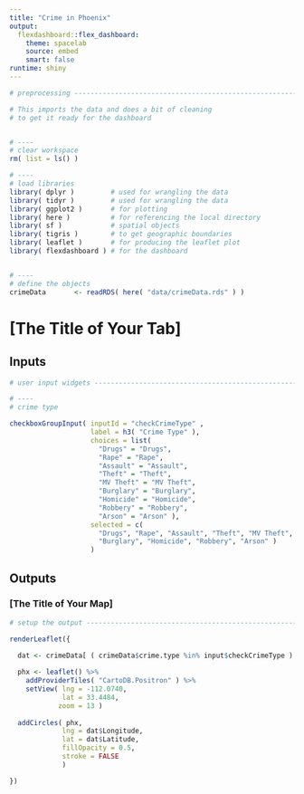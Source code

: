 ```yaml
---
title: "Crime in Phoenix"
output: 
  flexdashboard::flex_dashboard:
    theme: spacelab
    source: embed
    smart: false
runtime: shiny
---
```




```r

# preprocessing -----------------------------------------------------------

# This imports the data and does a bit of cleaning
# to get it ready for the dashboard


# ----
# clear workspace
rm( list = ls() )

# ----
# load libraries
library( dplyr )         # used for wrangling the data
library( tidyr )         # used for wrangling the data
library( ggplot2 )       # for plotting
library( here )          # for referencing the local directory
library( sf )            # spatial objects
library( tigris )        # to get geographic boundaries
library( leaflet )       # for producing the leaflet plot
library( flexdashboard ) # for the dashboard


# ----
# define the objects
crimeData       <- readRDS( here( "data/crimeData.rds" ) )

```

[The Title of Your Tab]
=====================================  

Inputs {.sidebar}
-------------------------------------

```r

# user input widgets -----------------------------------------------------------

# ----
# crime type

checkboxGroupInput( inputId = "checkCrimeType" ,
                    label = h3( "Crime Type" ), 
                    choices = list( 
                      "Drugs" = "Drugs",    
                      "Rape" = "Rape",      
                      "Assault" = "Assault",  
                      "Theft" = "Theft",    
                      "MV Theft" = "MV Theft",
                      "Burglary" = "Burglary",
                      "Homicide" = "Homicide", 
                      "Robbery" = "Robbery",  
                      "Arson" = "Arson" ),
                    selected = c(
                      "Drugs", "Rape", "Assault", "Theft", "MV Theft",
                      "Burglary", "Homicide", "Robbery", "Arson" )
                    )

```

Outputs
-------------------------------------

### [The Title of Your Map]

```r

# setup the output -----------------------------------------------------------

renderLeaflet({

  dat <- crimeData[ ( crimeData$crime.type %in% input$checkCrimeType ) ,]
    
  phx <- leaflet() %>% 
    addProviderTiles( "CartoDB.Positron" ) %>%
    setView( lng = -112.0740, 
             lat = 33.4484, 
            zoom = 13 )
  
  addCircles( phx, 
             lng = dat$Longitude, 
             lat = dat$Latitude,
             fillOpacity = 0.5, 
             stroke = FALSE
             )

})

```   














